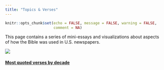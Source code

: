 ```yaml
---
title: "Topics & Verses"
---
```


```r
knitr::opts_chunk$set(echo = FALSE, message = FALSE, warning = FALSE,
                      comment = NA)
```

This page contains a series of mini-essays and visualizations about aspects of how the Bible was used in U.S. newspapers.

<div class="row">
<div class="col-sm-4">
<a href="most-quoted-by-decade.html">
<div class="thumbnail">
<img src="img/top-ten.png">
</div>
</a>
<div class="thumbnail-caption">
<a href="most-quoted-by-decade.html">
<h4>Most quoted verses by decade</h4>
</a>
</div>
</div>
</div>

